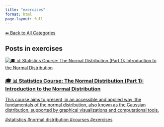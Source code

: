 ```yaml
---
title: "exercises"
format: html
page-layout: full
---
```


[⬅ Back to All Categories](../categories.qmd)

## Posts in **exercises**

::: {.cards-grid}
<div class="card">
<a class="card-link" href="/posts/courses/statistics/normal_distribution/part-1/normal-distribution.html">
<div class="card-image"><img src="/images/banner.png" alt="🎓 📊 Statistics Course: The Normal Distribution (Part 1): Introduction to the Normal Distribution"></div>
<div class="card-content">
<h3 class="card-title">🎓 📊 Statistics Course: The Normal Distribution (Part 1): Introduction to the Normal Distribution</h3>
<p class="card-desc">This course aims to present, in an accessible and applied way, the fundamentals of the normal distribution, also known as the Gaussian distribution, supported by graphical visualizations and computational tools.</p>
<div class="chips"><span class="chip">#statistics</span> <span class="chip">#normal distribution</span> <span class="chip">#courses</span> <span class="chip">#exercises</span></div>
</div>
</a>
</div>
:::
